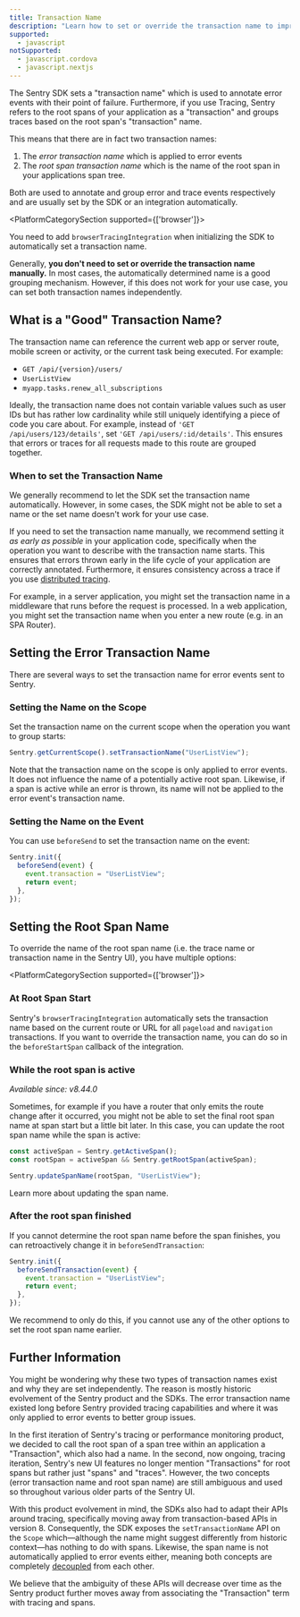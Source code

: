 ```yaml
---
title: Transaction Name
description: "Learn how to set or override the transaction name to improve issue and span grouping."
supported:
  - javascript
notSupported:
  - javascript.cordova
  - javascript.nextjs
---
```


The Sentry SDK sets a "transaction name" which is used to annotate error events with their point of failure.
Furthermore, if you use <PlatformLink to="/tracing/">Tracing</PlatformLink>, Sentry refers to the root spans of your application as a "transaction" and groups traces based on the root span's "transaction" name.

This means that there are in fact two transaction names:

1. The _error transaction name_ which is applied to error events
2. The _root span transaction name_ which is the name of the root span in your applications span tree.

Both are used to annotate and group error and trace events respectively and are usually set by the SDK or an integration automatically.

<PlatformCategorySection supported={['browser']}>

You need to add `browserTracingIntegration` when initializing the SDK to automatically set a transaction name.

</PlatformCategorySection>

Generally, **you don't need to set or override the transaction name manually.**
In most cases, the automatically determined name is a good grouping mechanism.
However, if this does not work for your use case, you can set both transaction names independently.

## What is a "Good" Transaction Name?

The transaction name can reference the current web app or server route, mobile screen or activity, or the current task being executed.
For example:

- `GET /api/{version}/users/`
- `UserListView`
- `myapp.tasks.renew_all_subscriptions`

Ideally, the transaction name does not contain variable values such as user
IDs but has rather low cardinality while still uniquely identifying a piece of
code you care about.
For example, instead of `'GET /api/users/123/details'`, set `'GET /api/users/:id/details'`.
This ensures that errors or traces for all requests made to this route are grouped together.

### When to set the Transaction Name

We generally recommend to let the SDK set the transaction name automatically.
However, in some cases, the SDK might not be able to set a name or the set name doesn't work for your use case.

If you need to set the transaction name manually, we recommend setting it _as early as possible_ in your application code, specifically when the operation you want to describe with the transaction name starts.
This ensures that errors thrown early in the life cycle of your application are correctly annotated.
Furthermore, it ensures consistency across a trace if you use [distributed tracing](/concepts/key-terms/tracing/distributed-tracing/).

For example, in a server application, you might set the transaction name in a middleware that runs before the request is processed.
In a web application, you might set the transaction name when you enter a new route (e.g. in an SPA Router).

## Setting the Error Transaction Name

There are several ways to set the transaction name for error events sent to Sentry.

### Setting the Name on the Scope

Set the transaction name on the current scope when the operation you want to group starts:

```javascript
Sentry.getCurrentScope().setTransactionName("UserListView");
```

Note that the transaction name on the scope is only applied to error events. It does not influence the name of a potentially active root span.
Likewise, if a span is active while an error is thrown, its name will not be applied to the error event's transaction name.

### Setting the Name on the Event

You can use `beforeSend` to set the transaction name on the event:

```javascript {3}
Sentry.init({
  beforeSend(event) {
    event.transaction = "UserListView";
    return event;
  },
});
```

## Setting the Root Span Name

To override the name of the root span name (i.e. the trace name or transaction name in the Sentry UI), you have multiple options:

<PlatformCategorySection supported={['browser']}>

### At Root Span Start

Sentry's `browserTracingIntegration` automatically sets the transaction name based on the current route or URL for all `pageload` and `navigation` transactions.
If you want to override the transaction name, you can do so in the <PlatformLink to="/tracing/instrumentation/automatic-instrumentation/#beforestartspan">`beforeStartSpan` callback</PlatformLink> of the integration.

</PlatformCategorySection>

### While the root span is active

_Available since: v8.44.0_

Sometimes, for example if you have a router that only emits the route change after it occurred, you might not be able to set the final root span name at span start but a little bit later. In this case, you can update the root span name while the span is active:

```javascript
const activeSpan = Sentry.getActiveSpan();
const rootSpan = activeSpan && Sentry.getRootSpan(activeSpan);

Sentry.updateSpanName(rootSpan, "UserListView");
```

Learn more about <PlatformLink to="/tracing/instrumentation/custom-instrumentation/#updating-the-span-name">updating the span name</PlatformLink>.

### After the root span finished

If you cannot determine the root span name before the span finishes, you can retroactively change it in `beforeSendTransaction`:

```javascript
Sentry.init({
  beforeSendTransaction(event) {
    event.transaction = "UserListView";
    return event;
  },
});
```

We recommend to only do this, if you cannot use any of the other options to set the root span name earlier.

## Further Information

You might be wondering why these two types of transaction names exist and why they are set independently.
The reason is mostly historic evolvement of the Sentry product and the SDKs.
The error transaction name existed long before Sentry provided tracing capabilities and where it was only applied to error events to better group issues.

In the first iteration of Sentry's tracing or performance monitoring product, we decided to call the root span of a span tree within an application a "Transaction", which also had a name.
In the second, now ongoing, tracing iteration, Sentry's new UI features no longer mention "Transactions" for root spans but rather just "spans" and "traces".
However, the two concepts (error transaction name and root span name) are still ambiguous and used so throughout various older parts of the Sentry UI.

With this product evolvement in mind, the SDKs also had to adapt their APIs around tracing, specifically moving away from transaction-based APIs in version 8.
Consequently, the SDK exposes the `setTransactionName` API on the `Scope` which—although the name might suggest differently from historic context—has nothing to do with spans.
Likewise, the span name is not automatically applied to error events either, meaning both concepts are completely [decoupled](https://github.com/getsentry/sentry-javascript/issues/10846) from each other.

We believe that the ambiguity of these APIs will decrease over time as the Sentry product further moves away from associating the "Transaction" term with tracing and spans.
